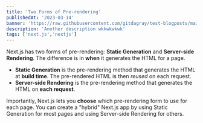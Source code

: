 ```yaml
---
title: 'Two Forms of Pre-rendering'
publishedAt: '2023-03-14'
banner: 'https://raw.githubusercontent.com/gitdagray/test-blogposts/main/images/NextLevel1.png'
description: 'Another description wkkwkwkwk'
tags: ['next.js','nextjs']
---
```


Next.js has two forms of pre-rendering: **Static Generation** and **Server-side Rendering**. The difference is in **when** it generates the HTML for a page.

- **Static Generation** is the pre-rendering method that generates the HTML at **build time**. The pre-rendered HTML is then _reused_ on each request.
- **Server-side Rendering** is the pre-rendering method that generates the HTML on **each request**.

Importantly, Next.js lets you **choose** which pre-rendering form to use for each page. You can create a "hybrid" Next.js app by using Static Generation for most pages and using Server-side Rendering for others.